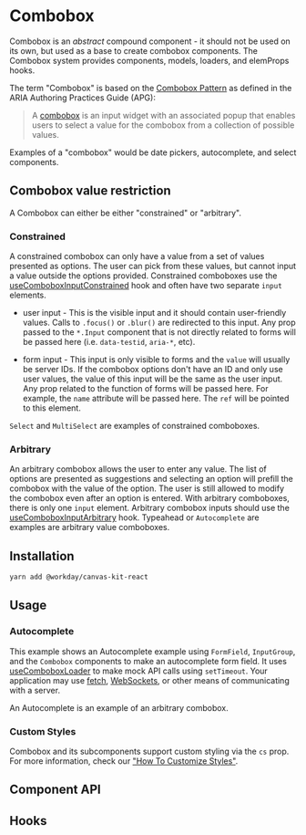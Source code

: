 

# Combobox

Combobox is an _abstract_ compound component - it should not be used on its own, but used as a base
to create combobox components. The Combobox system provides components, models, loaders, and
elemProps hooks.

The term "Combobox" is based on the
[Combobox Pattern](https://www.w3.org/WAI/ARIA/apg/patterns/combobox/) as defined in the ARIA
Authoring Practices Guide (APG):

> A [combobox](https://w3c.github.io/aria/#combobox) is an input widget with an associated popup
> that enables users to select a value for the combobox from a collection of possible values.

Examples of a "combobox" would be date pickers, autocomplete, and select components.

## Combobox value restriction

A Combobox can either be either "constrained" or "arbitrary".

### Constrained

A constrained combobox can only have a value from a set of values presented as options. The user can
pick from these values, but cannot input a value outside the options provided. Constrained
comboboxes use the [useComboboxInputConstrained](#usecomboboxinputconstrained) hook and often have
two separate `input` elements.

- user input - This is the visible input and it should contain user-friendly values. Calls to
  `.focus()` or `.blur()` are redirected to this input. Any prop passed to the `*.Input` component
  that is not directly related to forms will be passed here (i.e. `data-testid`, `aria-*`, etc).

- form input - This input is only visible to forms and the `value` will usually be server IDs. If
  the combobox options don't have an ID and only use user values, the value of this input will be
  the same as the user input. Any prop related to the function of forms will be passed here. For
  example, the `name` attribute will be passed here. The `ref` will be pointed to this element.

`Select` and `MultiSelect` are examples of constrained comboboxes.

### Arbitrary

An arbitrary combobox allows the user to enter any value. The list of options are presented as
suggestions and selecting an option will prefill the combobox with the value of the option. The user
is still allowed to modify the combobox even after an option is entered. With arbitrary comboboxes,
there is only one `input` element. Arbitrary combobox inputs should use the
[useComboboxInputArbitrary](#usecomboboxinputarbirary) hook. Typeahead or `Autocomplete` are
examples are arbitrary value comboboxes.

## Installation

```sh
yarn add @workday/canvas-kit-react
```

## Usage

### Autocomplete

This example shows an Autocomplete example using `FormField`, `InputGroup`, and the `Combobox`
components to make an autocomplete form field. It uses [useComboboxLoader](#usecomboboxloader) to
make mock API calls using `setTimeout`. Your application may use
[fetch](https://developer.mozilla.org/en-US/docs/Web/API/Fetch_API),
[WebSockets](https://developer.mozilla.org/en-US/docs/Web/API/WebSockets_API), or other means of
communicating with a server.

An Autocomplete is an example of an arbitrary combobox.

<ExampleCodeBlock code={Autocomplete} />

### Custom Styles

Combobox and its subcomponents support custom styling via the `cs` prop. For more information, check
our
["How To Customize Styles"](https://workday.github.io/canvas-kit/?path=/docs/styling-how-to-customize-styles--docs).

## Component API

<SymbolDoc name="Combobox" fileName="/react/" hideDescription />

## Hooks

<SymbolDoc name="useComboboxLoader" fileName="/react/" />

<SymbolDoc name="useComboboxInputConstrained" fileName="/react/" />

<SymbolDoc name="useComboboxInputArbitrary" fileName="/react/" />
